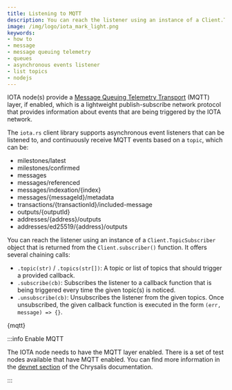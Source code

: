 ```yaml
---
title: Listening to MQTT
description: You can reach the listener using an instance of a Client.TopicSubscriber object that is returned from the Client.subscriber() function.
image: /img/logo/iota_mark_light.png
keywords:
- how to
- message
- message queuing telemetry
- queues
- asynchronous events listener
- list topics
- nodejs
---
```


IOTA node(s) provide a [Message Queuing Telemetry Transport](https://en.wikipedia.org/wiki/MQTT) (MQTT) layer, if
enabled, which is a lightweight publish-subscribe network protocol that provides information about events that are
being triggered by the IOTA network.

The `iota.rs` client library supports asynchronous event listeners that can be listened to, and continuously receive
MQTT events based on a `topic`, which can be:

* milestones/latest
* milestones/confirmed
* messages
* messages/referenced
* messages/indexation/{index}
* messages/{messageId}/metadata
* transactions/{transactionId}/included-message
* outputs/{outputId}
* addresses/{address}/outputs
* addresses/ed25519/{address}/outputs

You can reach the listener using an instance of a `Client.TopicSubscriber` object that is
returned from the `Client.subscriber()` function. It offers several chaining calls:

* `.topic(str)` / `.topics(str[])`: A topic or list of topics that should trigger a provided callback.
* `.subscribe(cb)`: Subscribes the listener to a callback function that is being triggered every time the given topic(s)
is noticed.
* `.unsubscribe(cb)`: Unsubscribes the listener from the given topics. Once unsubscribed, the given callback function is
executed in the form `(err, message) => {}`.

<CodeBlock className="language-javascript">
  {mqtt}
</CodeBlock>

:::info Enable MQTT

The IOTA node needs to have the MQTT layer enabled. There is a set of test nodes available that have MQTT enabled.
You can find more information in the [devnet section](https://wiki.iota.org/chrysalis-docs/devnet/) of the Chrysalis
documentation.

:::
